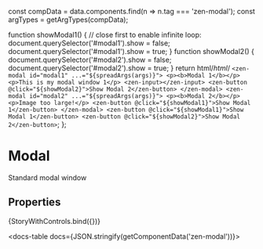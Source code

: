 
const compData = data.components.find(n => n.tag === 'zen-modal');
const argTypes = getArgTypes(compData);

<Meta title="POC/Modal" component="zen-modal" argTypes={argTypes} />

  function showModal1() {
    // close first to enable infinite loop:
    document.querySelector('#modal1').show = false;
    document.querySelector('#modal1').show = true;
  }
  function showModal2() {
    document.querySelector('#modal2').show = false;
    document.querySelector('#modal2').show = true;
  }
  return html/*html*/ `
    <zen-modal id="modal1" ...="${spreadArgs(args)}">
      <p><b>Modal 1</b></p>
      <p>This is my modal window 1</p>
      <zen-input></zen-input>
      <zen-button @click="${showModal2}">Show Modal 2</zen-button>
    </zen-modal>
    <zen-modal id="modal2" ...="${spreadArgs(args)}">
      <p><b>Modal 2</b></p>
      <p>Image too large!</p>
      <zen-button @click="${showModal1}">Show Modal 1</zen-button>
    </zen-modal>
    <zen-button @click="${showModal1}">Show Modal 1</zen-button>
    <zen-button @click="${showModal2}">Show Modal 2</zen-button>
  `;
};

# Modal

Standard modal window

## Properties

<Canvas>
  <Story
    name="default"
    args={{
      ...getDefaultArgs(argTypes),
    }}
  >
    {StoryWithControls.bind({})}
  </Story>
</Canvas>

<ArgsTable story="default" />

<docs-table docs={JSON.stringify(getComponentData('zen-modal'))}></docs-table>
